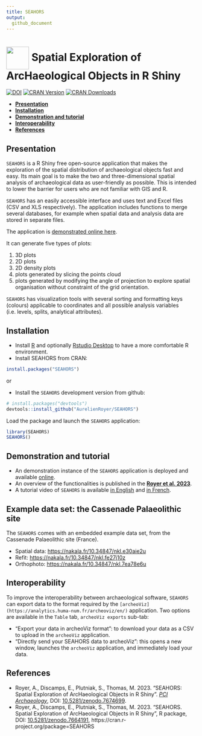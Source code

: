 ```yaml
---
title: SEAHORS
output:
  github_document
---
```



# [<img src="https://raw.githubusercontent.com/AurelienRoyer/SEAHORS/main/inst/www/logo1.png" height="60em" align="center"/>](https://github.com/AurelienRoyer/SEAHORS) Spatial Exploration of ArcHaeological Objects in R Shiny

[![DOI](https://zenodo.org/badge/581203118.svg)](https://zenodo.org/badge/latestdoi/581203118)
[![CRAN Version](http://www.r-pkg.org/badges/version/SEAHORS)](https://cran.r-project.org/package=SEAHORS)
[![CRAN Downloads](http://cranlogs.r-pkg.org/badges/SEAHORS)](https://cran.r-project.org/package=SEAHORS)


- [**Presentation**](#presentation)
- [**Installation**](#installation)
- [**Demonstration and tutorial**](#demonstration-and-tutorial)
- [**Interoperability**](#interoperability)
- [**References**](#references)



## Presentation

`SEAHORS` is a R Shiny free open-source application that makes the exploration of the spatial distribution of archaeological objects fast and easy. Its main goal is to make the two and three-dimensional spatial analysis of archaeological data as user-friendly as possible. This is intended to lower the barrier for users who are not familiar with GIS and R.

`SEAHORS` has an easily accessible interface and uses text and Excel files (CSV and XLS respectively). The application includes functions to merge several databases, for example when spatial data and analysis data are stored in separate files.

The application is [demonstrated online here](https://aurelienroyer.shinyapps.io/Seahors).

It can generate five types of plots: 

1. 3D plots
2. 2D plots
3. 2D density plots
4. plots generated by slicing the points cloud 
5. plots generated by modifying the angle of projection to explore spatial organisation without constraint of the grid orientation.

`SEAHORS` has visualization tools with several sorting and formatting keys (colours) applicable to coordinates and all possible analysis variables (i.e. levels, splits, analytical attributes).

## Installation

* Install [R](https://www.r-project.org) and optionally [Rstudio Desktop](https://posit.co/download/rstudio-desktop/) to have a more comfortable R environment.
* Install SEAHORS from CRAN:

```r
install.packages("SEAHORS")
```

or

* Install the `SEAHORS` development version from github:

```r
# install.packages("devtools")
devtools::install_github("AurelienRoyer/SEAHORS")
```

Load the package and launch the `SEAHORS` application:

```r
library(SEAHORS)
SEAHORS()
```

## Demonstration and tutorial

* An demonstration instance of the `SEAHORS` application is deployed and available [online](https://aurelienroyer.shinyapps.io/Seahors).
* An overview of the functionalities is published in the [**Royer et al. 2023**](https://doi.org/10.5281/zenodo.7674699).
* A tutorial video of `SEAHORS` is available [in English](https://nakala.fr/10.34847/nkl.3fdd6h8j) and [in French](https://nakala.fr/10.34847/nkl.65bf1h72).

## Example data set: the Cassenade Palaeolithic site

The `SEAHORS` comes with an embedded example data set, from the Cassenade Palaeolithic site (France).

* Spatial data: <https://nakala.fr/10.34847/nkl.e30aie2u>
* Refit: <https://nakala.fr/10.34847/nkl.fe27j10z>
* Orthophoto: <https://nakala.fr/10.34847/nkl.7ea78e6u>

## Interoperability

To improve the interoperability between archaeological software, `SEAHORS` can export data to the format required by the `[archeoViz](https://analytics.huma-num.fr/archeoviz/en/)` application.
Two options are available in the `Table` tab, `archeoViz exports` sub-tab:

* “Export your data in archeoViz format”: to download your data as a CSV to upload in the `archeoViz` application.
* “Directly send your SEAHORS data to archeoViz”: this opens a new window, launches the `archeoViz` application, and immediately load your data.

## References

* Royer, A., Discamps, E., Plutniak, S., Thomas, M. 2023. “SEAHORS: Spatial Exploration of ArcHaeological Objects in R Shiny”. [*PCI Archaeology*](https://archaeo.peercommunityin.org/), DOI: [10.5281/zenodo.7674699](https://doi.org/10.5281/zenodo.7674699).
* Royer, A., Discamps, E., Plutniak, S., Thomas, M. 2023. “SEAHORS. Spatial Exploration of ArcHaeological Objects in R Shiny”, R package, DOI: [10.5281/zenodo.7664191](https://doi.org/10.5281/zenodo.7664191), https://cran.r-project.org/package=SEAHORS
